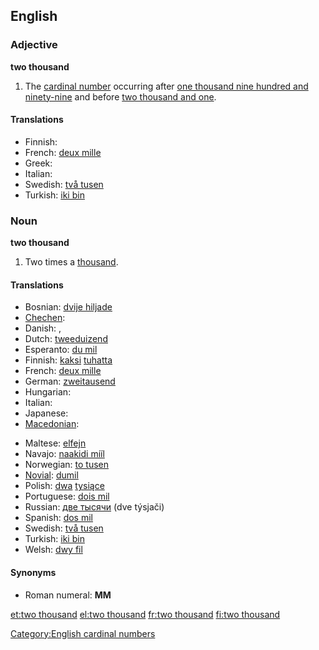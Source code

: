 ==English==

===Adjective===
'''two thousand'''

# The [[cardinal number]] occurring after [[one thousand nine hundred and ninety-nine]] and before [[two thousand and one]].

====Translations====
* Finnish: {{t+|fi|kaksituhatta}}
* French: [[deux mille]]
* Greek: {{t|el|δύο χιλιάδες}}
* Italian: {{t+|it|duemila}}
* Swedish: [[två tusen]]
* Turkish: [[iki bin]]

===Noun===
'''two thousand'''

# Two times a [[thousand]].

====Translations====
{{trans-top|two times a thousand}}
* Bosnian: [[dvije hiljade]] {{f}}
* [[Chechen]]: {{tø|ce|ши эзар|tr=ši ezar}}
* Danish: {{t|da|to tusind|n}},  {{t|da|to tusinde|n}}
* Dutch: [[tweeduizend]] {{f}}
* Esperanto: [[du mil]]
* Finnish: [[kaksi]] [[tuhat|tuhatta]]
* French: [[deux mille]]
* German: [[zweitausend]] {{f}}
* Hungarian: {{t+|hu|kétezer}}
* Italian: {{t+|it|duemila|m}}
* Japanese: {{t|ja|二千|tr=nisen}}
* [[Macedonian]]: {{t|mk|две илјади|tr=dve íljadi}}
{{trans-mid}}
* Maltese: [[elfejn]]
* Navajo: [[naakidi mííl]]
* Norwegian: [[to tusen]]
* [[Novial]]: [[dumil]]
* Polish: [[dwa]] [[tysiące]]
* Portuguese: [[dois mil]] {{m}}
* Russian: [[две тысячи]] (dve týsjači) {{f}}
* Spanish: [[dos mil]] {{m}}
* Swedish: [[två tusen]]
* Turkish: [[iki bin]]
* Welsh: [[dwy fil]]
{{trans-bottom}}

====Synonyms====
* Roman numeral: '''MM'''

[[Category:English cardinal numbers]]

[[et:two thousand]]
[[el:two thousand]]
[[fr:two thousand]]
[[fi:two thousand]]